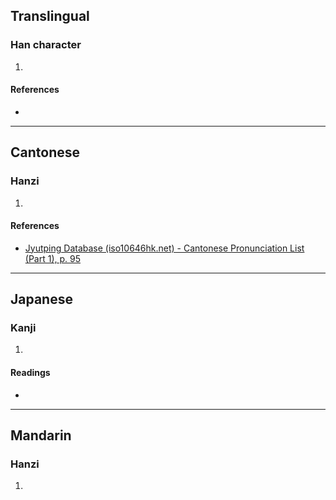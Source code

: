 {{character info/new}}
==Translingual==

===Han character===
{{Han char|rn=38|rad=女|as=12|sn=15|four=45486|canj=VLMC|ids=⿰女貴}}

# {{defn|Han|sort=女12}}

====References====
* {{Han ref|kx=0271.250|dkj=06733|dj=0539.170|hdz=21080.140|uh=5B07|ud=23303|bh=E55E|bd=58718}}

----

==Cantonese==

===Hanzi===
{{yue-hanzi|jyut=[[wui6]]|y=wui6}}

# {{defn|lang=yue|sort=女12}}

====References====
* [http://www.iso10646hk.net/jp/document/download.jsp Jyutping Database (iso10646hk.net) - Cantonese Pronunciation List (Part 1), p. 95]

----

==Japanese==

===Kanji===
{{ja-kanji|grade=|rs=女12}}

# {{defn|lang=ja|sort=女12}}

====Readings====
* {{ja-readings|on=[[くわい]] (kuwai), [[え]] (e), [[け]] (ke)|kun=}}

----

==Mandarin==

===Hanzi===
{{cmn-hanzi|pin=[[kuì]] ([[kui4]])|wg=k'uei<sup>4</sup>}}

# {{defn|lang=cmn|sort=女12}}